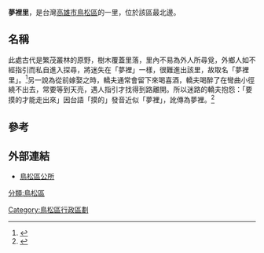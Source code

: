 {{ROC Village or Li Info||City/CountyName=高雄市|DivName=鳥松區|Village/LiName=夢裡|Village/Li=里|OldName=|Longitude=|Latitude=|AreaTotal=3.6875|HouseholdTotal=|PopTotal=|YearMonth=|Male=|Female=|Head=陳萬丁|Sub=||Neighbors=|MapLocation=|Tel=|}}

'''夢裡里'''，是台灣[[高雄市|高雄市]][[鳥松區|鳥松區]]的一里，位於該區最北邊。

==名稱==
此處古代是繁茂叢林的原野，樹木覆蓋里落，里內不易為外人所尋覓，外鄉人如不經指引而私自進入探尋，將迷失在「夢裡」一樣，很難進出該里，故取名「夢裡里」。<ref>{{Cite web |url=https://niaosong.kcg.gov.tw/cp.aspx?n=93F564E60B5F6BDD |title=鳥松區公所 |access-date=2020-12-20 |archive-date=2020-10-24 |archive-url=https://web.archive.org/web/20201024054318/https://niaosong.kcg.gov.tw/cp.aspx?n=93F564E60B5F6BDD |dead-url=no }}</ref>另一說為從前嫁娶之時，轎夫通常會留下來喝喜酒，轎夫喝醉了在彎曲小徑繞不出去，常要等到天亮，遇人指引才找得到路離開。所以迷路的轎夫抱怨：「要摸的才能走出來」因台語「摸的」發音近似「夢裡」，訛傳為夢裡。<ref>{{cite news|url=https://tw.appledaily.com/headline/20131113/VALO35C6V7BYENDI54WCX2PRPY/|title=這里最多夢：鳥松夢裡里 路名地標都浪漫|author=王勇超|work=蘋果日報|date=2013-11-13|accessdate=2022-02-28|language=zh-tw}}</ref>

==參考==
{{reflist}}

==外部連結==
*[https://niaosong.kcg.gov.tw/cp.aspx?n=93F564E60B5F6BDD 鳥松區公所] {{Wayback|url=https://niaosong.kcg.gov.tw/cp.aspx?n=93F564E60B5F6BDD |date=20201024054318 }}

[[分類:鳥松區|分類:鳥松區]]
[[Category:鳥松區行政區劃|Category:鳥松區行政區劃]]